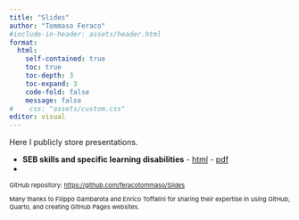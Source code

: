 ```yaml
---
title: "Slides"
author: "Tommaso Feraco"
#include-in-header: assets/header.html
format: 
  html:
    self-contained: true
    toc: true   
    toc-depth: 3 
    toc-expand: 3 
    code-fold: false 
    message: false
#    css: "assets/custom.css"
editor: visual
---
```


Here I publicly store presentations.

-   **SEB skills and specific learning disabilities** - [html](https://feracotommaso.github.io/Slides/SebSldPresentation.html){target="_blank"} - [pdf](Slides/0.GettingStartedR.pdf){target="_blank"}
-   

::: {style="font-size:11px;"}
GitHub repository: <https://github.com/feracotommaso/Slides>

Many thanks to Filippo Gambarota and Enrico Toffalini for sharing their expertise in using GitHub, Quarto, and creating GitHub Pages websites.
:::
